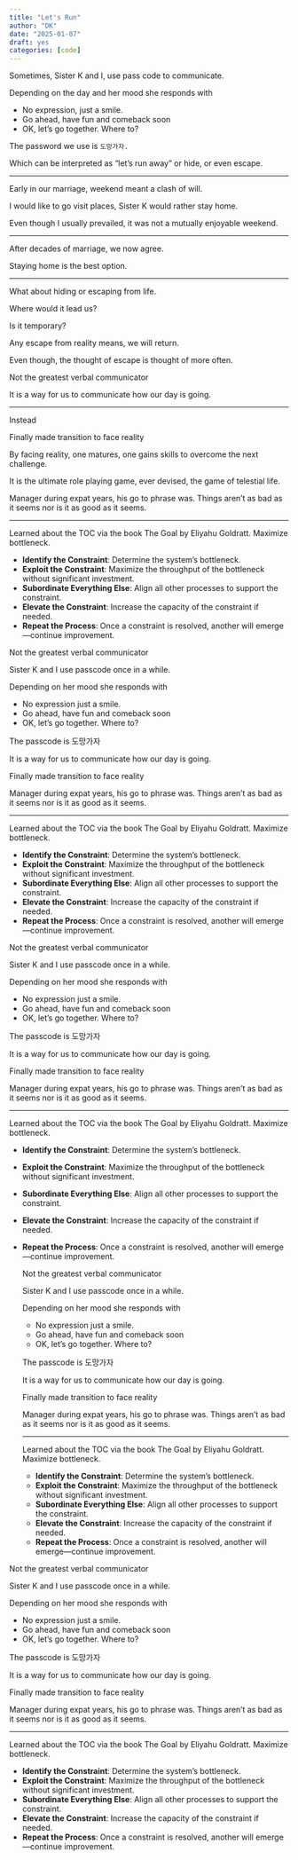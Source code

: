 ```yaml
---
title: "Let's Run"
author: "DK"
date: "2025-01-07"
draft: yes
categories: [code]
---
```


Sometimes, Sister K and I, use pass code to communicate.

Depending on the day and her mood she responds with

-   No expression, just a smile.
-   Go ahead, have fun and comeback soon
-   OK, let's go together. Where to?

The password we use is `도망가자.`

Which can be interpreted as "let's run away" or hide, or even escape.

------------------------------------------------------------------------

Early in our marriage, weekend meant a clash of will.

I would like to go visit places, Sister K would rather stay home.

Even though I usually prevailed, it was not a mutually enjoyable weekend.

------------------------------------------------------------------------

After decades of marriage, we now agree.

Staying home is the best option.

------------------------------------------------------------------------

What about hiding or escaping from life.

Where would it lead us?

Is it temporary?

Any escape from reality means, we will return.

Even though, the thought of escape is thought of more often.

Not the greatest verbal communicator

It is a way for us to communicate how our day is going.

------------------------------------------------------------------------

Instead

Finally made transition to face reality

By facing reality, one matures, one gains skills to overcome the next challenge.

It is the ultimate role playing game, ever devised, the game of telestial life.

Manager during expat years, his go to phrase was. Things aren't as bad as it seems nor is it as good as it seems.

------------------------------------------------------------------------

Learned about the TOC via the book The Goal by Eliyahu Goldratt. Maximize bottleneck.

-   **Identify the Constraint**: Determine the system's bottleneck.
-   **Exploit the Constraint**: Maximize the throughput of the bottleneck without significant investment.
-   **Subordinate Everything Else**: Align all other processes to support the constraint.
-   **Elevate the Constraint**: Increase the capacity of the constraint if needed.
-   **Repeat the Process**: Once a constraint is resolved, another will emerge—continue improvement.

Not the greatest verbal communicator

Sister K and I use passcode once in a while.

Depending on her mood she responds with

-   No expression just a smile.
-   Go ahead, have fun and comeback soon
-   OK, let's go together. Where to?

The passcode is 도망가자

It is a way for us to communicate how our day is going.

Finally made transition to face reality

Manager during expat years, his go to phrase was. Things aren't as bad as it seems nor is it as good as it seems.

------------------------------------------------------------------------

Learned about the TOC via the book The Goal by Eliyahu Goldratt. Maximize bottleneck.

-   **Identify the Constraint**: Determine the system's bottleneck.
-   **Exploit the Constraint**: Maximize the throughput of the bottleneck without significant investment.
-   **Subordinate Everything Else**: Align all other processes to support the constraint.
-   **Elevate the Constraint**: Increase the capacity of the constraint if needed.
-   **Repeat the Process**: Once a constraint is resolved, another will emerge—continue improvement.

Not the greatest verbal communicator

Sister K and I use passcode once in a while.

Depending on her mood she responds with

-   No expression just a smile.
-   Go ahead, have fun and comeback soon
-   OK, let's go together. Where to?

The passcode is 도망가자

It is a way for us to communicate how our day is going.

Finally made transition to face reality

Manager during expat years, his go to phrase was. Things aren't as bad as it seems nor is it as good as it seems.

------------------------------------------------------------------------

Learned about the TOC via the book The Goal by Eliyahu Goldratt. Maximize bottleneck.

-   **Identify the Constraint**: Determine the system's bottleneck.

-   **Exploit the Constraint**: Maximize the throughput of the bottleneck without significant investment.

-   **Subordinate Everything Else**: Align all other processes to support the constraint.

-   **Elevate the Constraint**: Increase the capacity of the constraint if needed.

-   **Repeat the Process**: Once a constraint is resolved, another will emerge—continue improvement.

    Not the greatest verbal communicator

    Sister K and I use passcode once in a while.

    Depending on her mood she responds with

    -   No expression just a smile.
    -   Go ahead, have fun and comeback soon
    -   OK, let's go together. Where to?

    The passcode is 도망가자

    It is a way for us to communicate how our day is going.

    Finally made transition to face reality

    Manager during expat years, his go to phrase was. Things aren't as bad as it seems nor is it as good as it seems.

    ------------------------------------------------------------------------

    Learned about the TOC via the book The Goal by Eliyahu Goldratt. Maximize bottleneck.

    -   **Identify the Constraint**: Determine the system's bottleneck.
    -   **Exploit the Constraint**: Maximize the throughput of the bottleneck without significant investment.
    -   **Subordinate Everything Else**: Align all other processes to support the constraint.
    -   **Elevate the Constraint**: Increase the capacity of the constraint if needed.
    -   **Repeat the Process**: Once a constraint is resolved, another will emerge—continue improvement.

Not the greatest verbal communicator

Sister K and I use passcode once in a while.

Depending on her mood she responds with

-   No expression just a smile.
-   Go ahead, have fun and comeback soon
-   OK, let's go together. Where to?

The passcode is 도망가자

It is a way for us to communicate how our day is going.

Finally made transition to face reality

Manager during expat years, his go to phrase was. Things aren't as bad as it seems nor is it as good as it seems.

------------------------------------------------------------------------

Learned about the TOC via the book The Goal by Eliyahu Goldratt. Maximize bottleneck.

-   **Identify the Constraint**: Determine the system's bottleneck.
-   **Exploit the Constraint**: Maximize the throughput of the bottleneck without significant investment.
-   **Subordinate Everything Else**: Align all other processes to support the constraint.
-   **Elevate the Constraint**: Increase the capacity of the constraint if needed.
-   **Repeat the Process**: Once a constraint is resolved, another will emerge—continue improvement.
